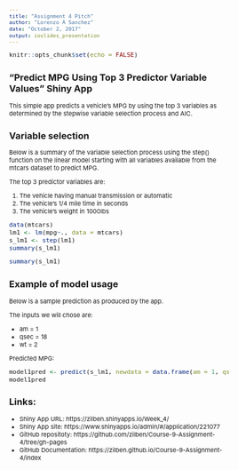 ```yaml
---
title: "Assignment 4 Pitch"
author: "Lorenzo A Sanchez"
date: "October 2, 2017"
output: ioslides_presentation
---
```


<style type="text/css">

body, td {
   font-size: 11px;
}
code.r{
  font-size: 11px;
}
pre {
  font-size: 11px
}
</style>

```r
knitr::opts_chunk$set(echo = FALSE)
```

## "Predict MPG Using Top 3 Predictor Variable Values" Shiny App

This simple app predicts a vehicle's MPG by using the top 3 variables as determined by the stepwise variable selection process and AIC. 

## Variable selection

Below is a summary of the variable selection process using the step() function on the linear model starting with all variables available from the mtcars dataset to predict MPG.

The top 3 predictor variables are:

1. The vehicle having manual transmission or automatic
2. The vehicle's 1/4 mile time in seconds
3. The vehicle's weight in 1000lbs

```r

data(mtcars)
lm1 <- lm(mpg~., data = mtcars)
s_lm1 <- step(lm1)
summary(s_lm1)

```

```r
summary(s_lm1)

```


## Example of model usage

Below is a sample prediction as produced by the app.

The inputs we will chose are:

- am = 1
- qsec = 18
- wt = 2

Predicted MPG:
```r

model1pred <- predict(s_lm1, newdata = data.frame(am = 1, qsec = 18, wt = 2))
model1pred

```

## Links:

* Shiny App URL:  https://zilben.shinyapps.io/Week_4/
* Shiny App site: https://www.shinyapps.io/admin/#/application/221077
* GitHub repositoty:  https://github.com/zilben/Course-9-Assignment-4/tree/gh-pages
* GitHub Documentation: https://zilben.github.io/Course-9-Assignment-4/index
